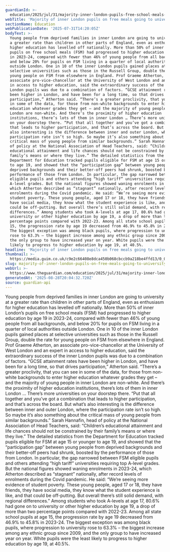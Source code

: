 ```yaml
---
guardianId: >-
  education/2025/jul/31/majority-inner-london-pupils-free-school-meals-go-to-university
webTitle: 'Majority of inner London pupils on free meals going to university, data shows'
sectionName: Education
webPublicationDate: '2025-07-31T14:20:05Z'
bodyText: >-
  Young people from deprived families in inner London are going to university at
  a greater rate than children in other parts of England, even as enthusiasm for
  higher education has levelled off nationally. More than 50% of inner London’s
  pupils on free school meals (FSM) had progressed to higher education by age 19
  in 2023-24, compared with fewer than 46% of young people from all backgrounds,
  and below 20% for pupils on FSM living in a quarter of local authorities
  outside London. One in 10 of the inner London pupils gained places at
  selective universities such as those in the Russell Group, double the rate for
  young people on FSM from elsewhere in England. Prof Graeme Atherton, an
  associate pro-vice-chancellor at the University of West London and an expert
  in access to higher education, said the extraordinary success of the inner
  London pupils was due to a combination of factors. “GCSE attainment rates have
  been higher in London, and have been for a long time, so that drives
  participation,” Atherton said. “There’s a greater proclivity, that you can see
  in some of the data, for those from non-white backgrounds to enter higher
  education whatever grades they get – and the majority of young people in inner
  London are non-white. And there’s the proximity of higher education
  institutions, there’s lots of them in inner London … There’s more universities
  on your doorstep there. “Put that all together and you’ve got a combination
  that leads to higher participation, and that’s across the board. But what’s
  also interesting is the difference between inner and outer London, where the
  participation rate isn’t so high. So maybe it’s also something about the
  critical mass of young people from similar backgrounds.” Sarah Hannafin, head
  of policy at the National Association of Head Teachers, said: “Children’s
  educational attainment and life chances should not be constrained by their
  family’s means or where they live.” The detailed statistics from the
  Department for Education tracked pupils eligible for FSM at age 15 or younger
  to age 19, and showed that the “participation gap” between young people from
  deprived backgrounds and their better-off peers had shrunk, boosted by the
  performance of those from London. In particular, the gap narrowed between FSM
  eligible pupils and others attending “high tariff” universities requiring top
  A-level grades. But the national figures showed waning enrolments in 2023-24,
  which Atherton described as “stagnant” nationally, after record levels of
  enrolments during the Covid pandemic. He said: “We’re seeing more evidence of
  student poverty. These young people, aged 17 or 18, they have friends, they
  have social media, they know what the student experience is like, and that
  could be off-putting. But overall there’s still solid demand, with regional
  differences.” Among students who took A-levels at age 17, 80.6% had gone on to
  university or other higher education by age 19, a drop of more than two
  percentage points compared with 2022-23. Among all state school pupils at age
  15, the progression rate by age 19 decreased from 46.9% to 45.8% in 2023-24.
  The biggest exception was among black pupils, where progression to university
  rose to 63.3% – the biggest increase among any ethnic group since 2009, and
  the only group to have increased year on year. White pupils were the least
  likely to progress to higher education by age 19, at 40.5%.
headline: 'Majority of inner London pupils on free meals going to university, data shows'
thumbnail: >-
  https://media.guim.co.uk/c9e2c66408e8dca450b068cbccb9a218be4ffd13/0_0_2500_2000/500.jpg
slug: majority-of-inner-london-pupils-on-free-meals-going-to-university-data-shows
webUrl: >-
  https://www.theguardian.com/education/2025/jul/31/majority-inner-london-pupils-free-school-meals-go-to-university
generatedAt: '2025-08-28T20:04:32.720Z'
source: guardian-api
---
```

Young people from deprived families in inner London are going to university at a greater rate than children in other parts of England, even as enthusiasm for higher education has levelled off nationally. More than 50% of inner London’s pupils on free school meals (FSM) had progressed to higher education by age 19 in 2023-24, compared with fewer than 46% of young people from all backgrounds, and below 20% for pupils on FSM living in a quarter of local authorities outside London. One in 10 of the inner London pupils gained places at selective universities such as those in the Russell Group, double the rate for young people on FSM from elsewhere in England. Prof Graeme Atherton, an associate pro-vice-chancellor at the University of West London and an expert in access to higher education, said the extraordinary success of the inner London pupils was due to a combination of factors. “GCSE attainment rates have been higher in London, and have been for a long time, so that drives participation,” Atherton said. “There’s a greater proclivity, that you can see in some of the data, for those from non-white backgrounds to enter higher education whatever grades they get – and the majority of young people in inner London are non-white. And there’s the proximity of higher education institutions, there’s lots of them in inner London … There’s more universities on your doorstep there. “Put that all together and you’ve got a combination that leads to higher participation, and that’s across the board. But what’s also interesting is the difference between inner and outer London, where the participation rate isn’t so high. So maybe it’s also something about the critical mass of young people from similar backgrounds.” Sarah Hannafin, head of policy at the National Association of Head Teachers, said: “Children’s educational attainment and life chances should not be constrained by their family’s means or where they live.” The detailed statistics from the Department for Education tracked pupils eligible for FSM at age 15 or younger to age 19, and showed that the “participation gap” between young people from deprived backgrounds and their better-off peers had shrunk, boosted by the performance of those from London. In particular, the gap narrowed between FSM eligible pupils and others attending “high tariff” universities requiring top A-level grades. But the national figures showed waning enrolments in 2023-24, which Atherton described as “stagnant” nationally, after record levels of enrolments during the Covid pandemic. He said: “We’re seeing more evidence of student poverty. These young people, aged 17 or 18, they have friends, they have social media, they know what the student experience is like, and that could be off-putting. But overall there’s still solid demand, with regional differences.” Among students who took A-levels at age 17, 80.6% had gone on to university or other higher education by age 19, a drop of more than two percentage points compared with 2022-23. Among all state school pupils at age 15, the progression rate by age 19 decreased from 46.9% to 45.8% in 2023-24. The biggest exception was among black pupils, where progression to university rose to 63.3% – the biggest increase among any ethnic group since 2009, and the only group to have increased year on year. White pupils were the least likely to progress to higher education by age 19, at 40.5%.

